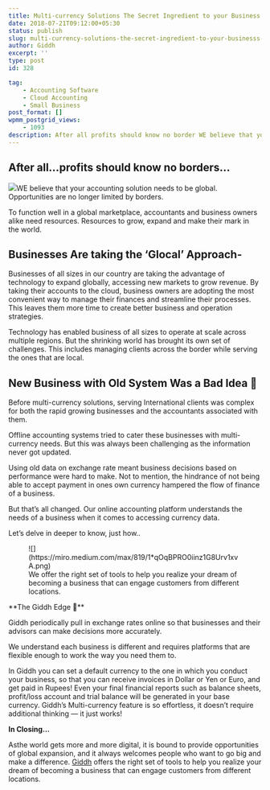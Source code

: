 ```yaml
---
title: Multi-currency Solutions The Secret Ingredient to your Business’s Success!
date: 2018-07-21T09:12:00+05:30
status: publish
slug: multi-currency-solutions-the-secret-ingredient-to-your-businesss-success
author: Giddh
excerpt: ''
type: post
id: 328

tag:
    - Accounting Software
    - Cloud Accounting
    - Small Business
post_format: []
wpmm_postgrid_views:
    - 1093
description: After all profits should know no border WE believe that your accounting solution needs to be global. Opportunities are no longer limited by borders.
---
```

After all…profits should know no borders…
-----------------------------------------

<img class="wp-block-image size-large" src ="https://miro.medium.com/max/600/1*d5ybtD3tA8DDZ66378EDAw.png" />WE believe that your accounting solution needs to be global. Opportunities are no longer limited by borders.

To function well in a global marketplace, accountants and business owners alike need resources. Resources to grow, expand and make their mark in the world.

**Businesses Are taking the ‘Glocal’ Approach-**
------------------------------------------------

Businesses of all sizes in our country are taking the advantage of technology to expand globally, accessing new markets to grow revenue. By taking their accounts to the cloud, business owners are adopting the most convenient way to manage their finances and streamline their processes. This leaves them more time to create better business and operation strategies.

Technology has enabled business of all sizes to operate at scale across multiple regions. But the shrinking world has brought its own set of challenges. This includes managing clients across the border while serving the ones that are local.

**New Business with Old System Was a Bad Idea 🙁**
-------------------------------------------------

Before multi-currency solutions, serving International clients was complex for both the rapid growing businesses and the accountants associated with them.

Offline accounting systems tried to cater these businesses with multi-currency needs. But this was always been challenging as the information never got updated.

Using old data on exchange rate meant business decisions based on performance were hard to make. Not to mention, the hindrance of not being able to accept payment in ones own currency hampered the flow of finance of a business.

But that’s all changed. Our online accounting platform understands the needs of a business when it comes to accessing currency data.

Let’s delve in deeper to know, just how..

<figure class="wp-block-image size-large">![](https://miro.medium.com/max/819/1*qOqBPRO0iinz1G8Urv1xvA.png)<figcaption>We offer the right set of tools to help you realize your dream of becoming a business that can engage customers from different locations.</figcaption></figure>**The Giddh Edge 🙂**

Giddh periodically pull in exchange rates online so that businesses and their advisors can make decisions more accurately.

We understand each business is different and requires platforms that are flexible enough to work the way you need them to.

In Giddh you can set a default currency to the one in which you conduct your business, so that you can receive invoices in Dollar or Yen or Euro, and get paid in Rupees! Even your final financial reports such as balance sheets, profit/loss account and trial balance will be generated in your base currency. Giddh’s Multi-currency feature is so effortless, it doesn’t require additional thinking — it just works!

**In Closing…**

Asthe world gets more and more digital, it is bound to provide opportunities of global expansion, and it always welcomes people who want to go big and make a difference. [Giddh](https://giddh.com/) offers the right set of tools to help you realize your dream of becoming a business that can engage customers from different locations.